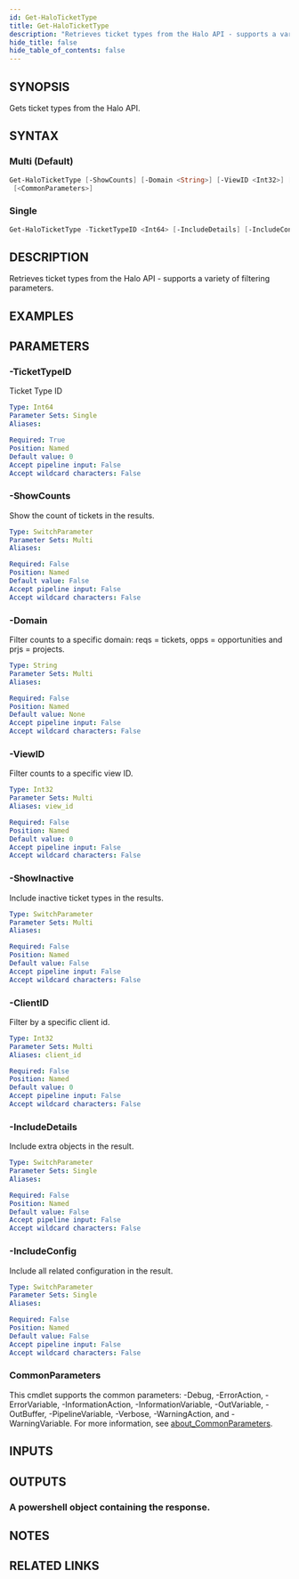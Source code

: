 ```yaml
---
id: Get-HaloTicketType
title: Get-HaloTicketType
description: "Retrieves ticket types from the Halo API - supports a variety of filtering parameters."
hide_title: false
hide_table_of_contents: false
---
```


## SYNOPSIS

Gets ticket types from the Halo API.

## SYNTAX

### Multi (Default)

```powershell
Get-HaloTicketType [-ShowCounts] [-Domain <String>] [-ViewID <Int32>] [-ShowInactive] [-ClientID <Int32>]
 [<CommonParameters>]
```

### Single

```powershell
Get-HaloTicketType -TicketTypeID <Int64> [-IncludeDetails] [-IncludeConfig] [<CommonParameters>]
```

## DESCRIPTION

Retrieves ticket types from the Halo API - supports a variety of filtering parameters.

## EXAMPLES

## PARAMETERS

### -TicketTypeID

Ticket Type ID

```yaml
Type: Int64
Parameter Sets: Single
Aliases:

Required: True
Position: Named
Default value: 0
Accept pipeline input: False
Accept wildcard characters: False
```

### -ShowCounts

Show the count of tickets in the results.

```yaml
Type: SwitchParameter
Parameter Sets: Multi
Aliases:

Required: False
Position: Named
Default value: False
Accept pipeline input: False
Accept wildcard characters: False
```

### -Domain

Filter counts to a specific domain: reqs = tickets, opps = opportunities and prjs = projects.

```yaml
Type: String
Parameter Sets: Multi
Aliases:

Required: False
Position: Named
Default value: None
Accept pipeline input: False
Accept wildcard characters: False
```

### -ViewID

Filter counts to a specific view ID.

```yaml
Type: Int32
Parameter Sets: Multi
Aliases: view_id

Required: False
Position: Named
Default value: 0
Accept pipeline input: False
Accept wildcard characters: False
```

### -ShowInactive

Include inactive ticket types in the results.

```yaml
Type: SwitchParameter
Parameter Sets: Multi
Aliases:

Required: False
Position: Named
Default value: False
Accept pipeline input: False
Accept wildcard characters: False
```

### -ClientID

Filter by a specific client id.

```yaml
Type: Int32
Parameter Sets: Multi
Aliases: client_id

Required: False
Position: Named
Default value: 0
Accept pipeline input: False
Accept wildcard characters: False
```

### -IncludeDetails

Include extra objects in the result.

```yaml
Type: SwitchParameter
Parameter Sets: Single
Aliases:

Required: False
Position: Named
Default value: False
Accept pipeline input: False
Accept wildcard characters: False
```

### -IncludeConfig

Include all related configuration in the result.

```yaml
Type: SwitchParameter
Parameter Sets: Single
Aliases:

Required: False
Position: Named
Default value: False
Accept pipeline input: False
Accept wildcard characters: False
```

### CommonParameters

This cmdlet supports the common parameters: -Debug, -ErrorAction, -ErrorVariable, -InformationAction, -InformationVariable, -OutVariable, -OutBuffer, -PipelineVariable, -Verbose, -WarningAction, and -WarningVariable. For more information, see [about_CommonParameters](http://go.microsoft.com/fwlink/?LinkID=113216).

## INPUTS

## OUTPUTS

### A powershell object containing the response.

## NOTES

## RELATED LINKS
